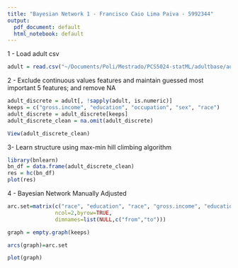 ```yaml
---
title: "Bayesian Network 1 - Francisco Caio Lima Paiva - 5992344"
output:
  pdf_document: default
  html_notebook: default
---
```

1 - Load adult csv
```r
adult = read.csv("~/Documents/Poli/Mestrado/PCS5024-statML/adultbase/adult.data", na.strings=" ?")
```

2 - Exclude continuous values features and maintain guessed most important 5 features; and remove NA
```r
adult_discrete = adult[, !sapply(adult, is.numeric)]
keeps = c("gross.income", "education", "occupation", "sex", "race")
adult_discrete = adult_discrete[keeps]
adult_discrete_clean = na.omit(adult_discrete)
```

```r
View(adult_discrete_clean)
```

3- Learn structure using max-min hill climbing algorithm
```r
library(bnlearn)
bn_df = data.frame(adult_discrete_clean)
res = hc(bn_df)
plot(res)
```
4 - Bayesian Network Manually Adjusted
```r
arc.set=matrix(c("race", "education", "race", "gross.income", "education","occupation","occupation","gross.income","sex", "gross.income"),
               ncol=2,byrow=TRUE,
               dimnames=list(NULL,c("from","to")))

graph = empty.graph(keeps)

arcs(graph)=arc.set

plot(graph)
```
